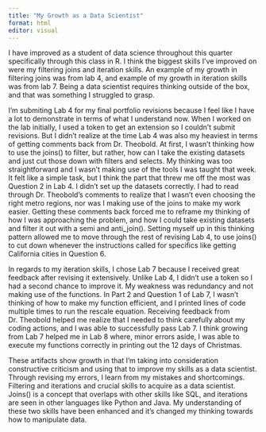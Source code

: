 ```yaml
---
title: "My Growth as a Data Scientist"
format: html
editor: visual
---
```


I have improved as a student of data science throughout this quarter specifically through this class in R. I think the biggest skills I've improved on were my filtering joins and iteration skills. An example of my growth in filtering joins was from lab 4, and example of my growth in iteration skills was from lab 7. Being a data scientist requires thinking outside of the box, and that was something I struggled to grasp.

I'm submiting Lab 4 for my final portfolio revisions because I feel like I have a lot to demonstrate in terms of what I understand now. When I worked on the lab initially, I used a token to get an extension so I couldn't submit revisions. But I didn't realize at the time Lab 4 was also my heaviest in terms of getting comments back from Dr. Theobold. At first, I wasn't thinking how to use the joins() to filter, but rather, how can I take the existing datasets and just cut those down with filters and selects. My thinking was too straightforward and I wasn't making use of the tools I was taught that week. It felt like a simple task, but I think the part that threw me off the most was Question 2 in Lab 4. I didn't set up the datasets correctly. I had to read through Dr. Theobold's comments to realize that I wasn't even choosing the right metro regions, nor was I making use of the joins to make my work easier. Getting these comments back forced me to reframe my thinking of how I was approaching the problem, and how I could take existing datasets and filter it out with a semi and anti_join(). Setting myself up in this thinking pattern allowed me to move through the rest of revising Lab 4, to use joins() to cut down whenever the instructions called for specifics like getting California cities in Question 6.

In regards to my iteration skills, I chose Lab 7 because I received great feedback after revising it extensively. Unlike Lab 4, I didn't use a token so I had a second chance to improve it. My weakness was redundancy and not making use of the functions. In Part 2 and Question 1 of Lab 7, I wasn't thinking of how to make my function efficient, and I printed lines of code multiple times to run the rescale equation. Receiving feedback from Dr. Theobold helped me realize that I needed to think carefully about my coding actions, and I was able to successfully pass Lab 7. I think growing from Lab 7 helped me in Lab 8 where, minor errors aside, I was able to execute my functions correctly in printing out the 12 days of Christmas.

These artifacts show growth in that I'm taking into consideration constructive criticism and using that to improve my skills as a data scientist. Through revising my errors, I learn from my mistakes and shortcomings. Filtering and iterations and crucial skills to acquire as a data scientist. Joins() is a concept that overlaps with other skills like SQL, and iterations are seen in other languages like Python and Java. My understanding of these two skills have been enhanced and it's changed my thinking towards how to manipulate data.
